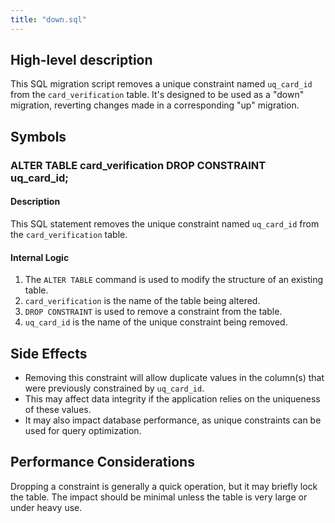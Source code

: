 ```yaml
---
title: "down.sql"
---
```


## High-level description
This SQL migration script removes a unique constraint named `uq_card_id` from the `card_verification` table. It's designed to be used as a "down" migration, reverting changes made in a corresponding "up" migration.

## Symbols

### ALTER TABLE card_verification DROP CONSTRAINT uq_card_id;
#### Description
This SQL statement removes the unique constraint named `uq_card_id` from the `card_verification` table.

#### Internal Logic
1. The `ALTER TABLE` command is used to modify the structure of an existing table.
2. `card_verification` is the name of the table being altered.
3. `DROP CONSTRAINT` is used to remove a constraint from the table.
4. `uq_card_id` is the name of the unique constraint being removed.

## Side Effects
- Removing this constraint will allow duplicate values in the column(s) that were previously constrained by `uq_card_id`.
- This may affect data integrity if the application relies on the uniqueness of these values.
- It may also impact database performance, as unique constraints can be used for query optimization.

## Performance Considerations
Dropping a constraint is generally a quick operation, but it may briefly lock the table. The impact should be minimal unless the table is very large or under heavy use.